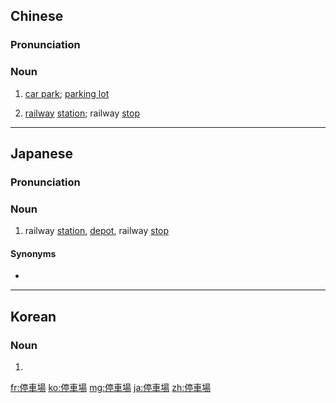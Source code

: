 {{also|停车场}}
==Chinese==
{{zh-forms|s=停车场|type=21}}

===Pronunciation===
{{zh-pron
|m=tíngchē場
|c=ting4 ce1 coeng4
|h=pfs=thìn-chhâ-chhòng
|mn=xm,qz,tw:thêng-chhia-tiûⁿ/zz:thêng-chhia-tiôⁿ
|cat=n
}}

===Noun===
{{zh-noun}}

# [[car park]]; [[parking lot]] {{zh-mw|座}}
# {{lb|zh|Taiwanese Min Nan|dated}} [[railway]] [[station]]; railway [[stop]]

----

==Japanese==
{{ja-kanjitab|てい|しゃ|ば}}
{{ja-kanjitab|てい|しゃ|じょう|yomi=o}}

===Pronunciation===
{{ja-pron|ていしゃじょう|y=o}}
{{ja-pron|ていしゃば|y=}}

===Noun===
{{ja-noun|ていしゃじょう|ていしゃば}}

# railway [[station]], [[depot]], railway [[stop]]

====Synonyms====
* {{ja-r|駅|えき}}

----

==Korean==
{{ko-hanjatab}}

===Noun===
{{ko-noun|hj|hangeul=정거장}}

# {{hanja form of|정거장|station}}

[[fr:停車場]]
[[ko:停車場]]
[[mg:停車場]]
[[ja:停車場]]
[[zh:停車場]]